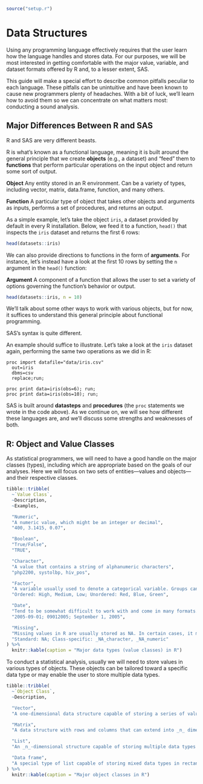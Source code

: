 ```r
source("setup.r")
```

# Data Structures

Using any programming language effectively requires that the user learn how the language handles and stores data. For our purposes, we will be most interested in getting comfortable with the major value, variable, and dataset formats offered by R and, to a lesser extent, SAS.

This guide will make a special effort to describe common pitfalls peculiar to each language. These pitfalls can be unintuitive and have been known to cause new programmers plenty of headaches. With a bit of luck, we'll learn how to avoid them so we can concentrate on what matters most: conducting a sound analysis.

## Major Differences Between R and SAS

R and SAS are very different beasts.

R is what's known as a functional language, meaning it is built around the general principle that we create **objects** (e.g., a dataset) and "feed" them to **functions** that perform particular operations on the input object and return some sort of output.

<span class="marginnote definition">
**Object**
Any entity stored in an R environment. Can be a variety of types, including vector, matrix, data.frame, function, and many others.
</span>

<span class="marginnote definition">
**Function**
A particular type of object that takes other objects and arguments as inputs, performs a set of procedures, and returns an output.
</span>

As a simple example, let's take the object `iris`, a dataset provided by default in every R installation. Below, we feed it to a function, `head()` that inspects the `iris` dataset and returns the first 6 rows:

```r
head(datasets::iris)
```

We can also provide directions to functions in the form of **arguments**. For instance, let's instead have a look at the first 10 rows by setting the `n` argument in the `head()` function:

<span class="marginnote definition">
**Argument**
A component of a function that allows the user to set a variety of options governing the function's behavior or output.
</span>

```r
head(datasets::iris, n = 10)
```

We'll talk about some other ways to work with various objects, but for now, it suffices to understand this general principle about functional programming.

SAS's syntax is quite different.

An example should suffice to illustrate. Let's take a look at the `iris` dataset again, performing the same two operations as we did in R:

```sas
proc import datafile="data/iris.csv"
  out=iris
  dbms=csv
  replace;run;

proc print data=iris(obs=6); run;
proc print data=iris(obs=10); run;
```

SAS is built around **datasteps** and **procedures** (the `proc` statements we wrote in the code above). As we continue on, we will see how different these languages are, and we'll discuss some strengths and weaknesses of both.

## R: Object and Value Classes

As statistical programmers, we will need to have a good handle on the major classes (types), including which are appropriate based on the goals of our analyses. Here we will focus on two sets of entities---values and objects---and their respective classes.

```r
tibble::tribble(
  ~`Value Class`,
  ~Description,
  ~Examples,

  "Numeric",
  "A numeric value, which might be an integer or decimal",
  "400, 3.1415, 0.07",

  "Boolean",
  "True/False",
  "TRUE",

  "Character",
  "A value that contains a string of alphanumeric characters",
  "php2200, systolbp, hiv_pos",

  "Factor",
  "A variable usually used to denote a categorical variable. Groups can be ordered or unordered, but each is assigned an invisible numeric value.",
  "Ordered: High, Medium, Low; Unordered: Red, Blue, Green",

  "Date",
  "Tend to be somewhat difficult to work with and come in many formats. Later, we will focus specifically on manipulating, analyzing, and displaying dates.",
  "2005-09-01; 09012005; September 1, 2005",

  "Missing",
  "Missing values in R are usually stored as NA. In certain cases, it may be advisable to specify the class of the missing value.",
  "Standard: NA; Class-specific: _NA_character, _NA_numeric"
) %>%
  knitr::kable(caption = "Major data types (value classes) in R")
```

To conduct a statistical analysis, usually we will need to store values in various types of objects. These objects can be tailored toward a specific data type or may enable the user to store multiple data types.


```r
tibble::tribble(
  ~`Object Class`,
  ~Description,

  "Vector",
  "A one-dimensional data structure capable of storing a series of values regardless of class.",

  "Matrix",
  "A data structure with rows and columns that can extend into _n_ dimensions. Matrices are able to store only one data type at a time. For example, all stored values in a numeric matrix would be numeric.",

  "List",
  "An _n_-dimensional structure capable of storing multiple data types and objects in complex ways.",

  "Data frame",
  "A special type of list capable of storing mixed data types in rectangular format. Data.frames are what we probably think of when imagining a dataset from a trial or observational study. We will have a look at some subtypes of data.frames such as data.tables and tibbles later in the guide."
) %>%
  knitr::kable(caption = "Major object classes in R")
```
